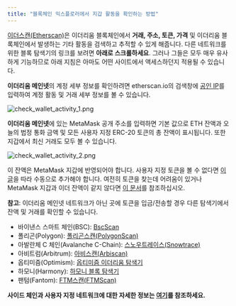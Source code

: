 ```yaml
---
title: "블록체인 익스플로러에서 지갑 활동을 확인하는 방법"
---
```


[이더스캔(Etherscan)](https://etherscan.io/)은 이더리움 블록체인에서 **거래, 주소, 토큰, 가격** 및 이더리움 블록체인에서 발생하는 기타 활동을 검색하고 추적할 수 있게 해줍니다. 다른 네트워크를 위한 블록 탐색기의 링크를 보려면 **아래로 스크롤하세요**. 그러나 그들은 모두 매우 유사하게 기능하므로 아래 지침은 아마도 어떤 사이트에서 액세스하던지 적용될 수 있습니다.

**이더리움 메인넷**의 계정 세부 정보를 확인하려면 etherscan.io의 검색창에 [공인 IP](/managing-my-wallet/accounts-and-addresses/how-to-view-your-account-details-and-public-address)를 입력하여 계정 활동 및 거래 세부 정보를 볼 수 있습니다.

<div class="center-container">
  <div class="img-large">
    <img
      src={
        require("../../../../../img/managing-my-wallet/how-to-check-my-wallet-activity-on-the-blockchain-explorer/check_wallet_activity_1.png")
          .default
      }
      alt="check_wallet_activity_1.png"
    />
  </div>
</div>

**이더리움 메인넷**에 있는 MetaMask 공개 주소를 입력하면 기본 값으로 ETH 잔액과 오늘의 법정 통화 금액 및 모든 사용자 지정 ERC-20 토큰의 총 잔액이 표시됩니다. 또한 지갑에서 최신 거래도 모두 볼 수 있습니다.

<div class="center-container">
  <div class="img-large">
    <img
      src={
        require("../../../../../img/managing-my-wallet/how-to-check-my-wallet-activity-on-the-blockchain-explorer/check_wallet_activity_2.png")
          .default
      }
      alt="check_wallet_activity_2.png"
    />
  </div>
</div>

이 잔액은 MetaMask 지갑에 반영되어야 합니다. 사용자 지정 토큰을 볼 수 없다면 [이 글](/managing-my-tokens/custom-tokens/how-to-display-tokens-in-metamask)을 따라 수동으로 추가해야 합니다. 여전히 토큰을 찾는데 어려움이 있거나 MetaMask 지갑과 이더 잔액이 같지 않다면 [이 문서](/troubleshooting/what-to-do-when-your-balance-of-tokens-is-incorrect)를 참조하십시오.

**참고**: 이더리움 메인넷 네트워크가 아닌 곳에 토큰을 입금/전송할 경우 다른 탐색기에서 잔액 및 거래를 확인할 수 있습니다.

- 바이낸스 스마트 체인(BSC): [BscScan](https://bscscan.com/)
- 폴리곤(Polygon): [폴리곤스캔(PolygonScan)](https://polygonscan.com/)
- 아발란체 C 체인(Avalanche C-Chain): [스노우트레이스(Snowtrace)](https://snowtrace.io/)
- 아비트럼(Arbitrum): [아비스캔(Arbiscan)](https://arbiscan.io/)
- 옵티미즘(Optimism): [옵티미즘 이더리움 탐색기](https://optimistic.etherscan.io/)
- 하모니(Harmony): [하모니 블록 탐색기](https://explorer.harmony.one/)
- 팬텀(Fantom): [FTM스캔(FTMScan)](https://ftmscan.com/)

**사이드 체인과 사용자 지정 네트워크에 대한 자세한 정보는 [여기](/networks-and-sidechains/managing-networks/user-guide-custom-networks-and-sidechains)를 참조하세요.**
